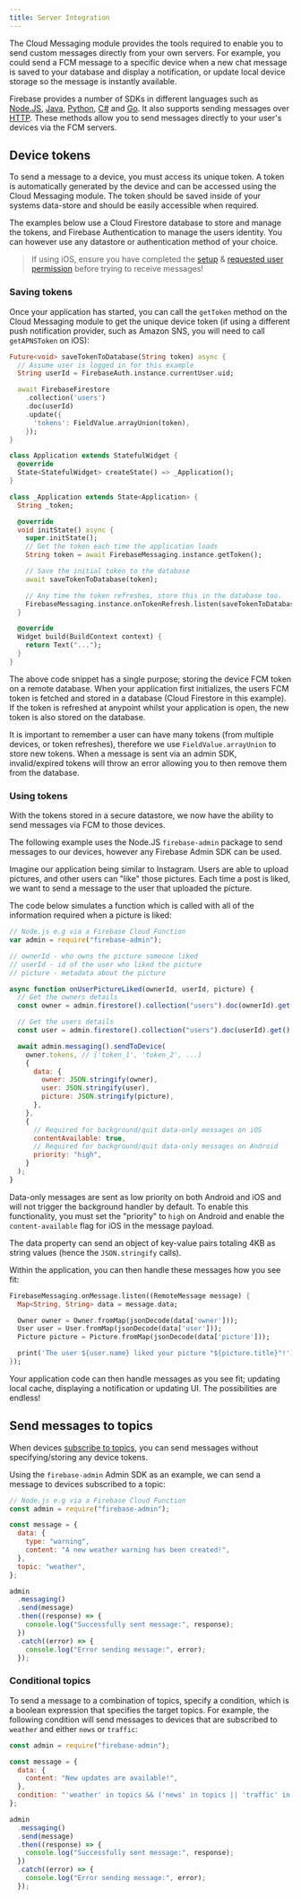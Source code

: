 ```yaml
---
title: Server Integration
---
```


The Cloud Messaging module provides the tools required to enable you to send custom messages directly from your own servers.
For example, you could send a FCM message to a specific device when a new chat message is saved to your database and display
a notification, or update local device storage so the message is instantly available.

Firebase provides a number of SDKs in different languages such as [Node.JS](https://www.npmjs.com/package/firebase-admin),
[Java](https://firebase.google.com/docs/reference/admin/java/reference/com/google/firebase/messaging/package-summary),
[Python](https://firebase.google.com/docs/reference/admin/python/firebase_admin.messaging),
[C#](https://firebase.google.com/docs/reference/admin/dotnet/namespace/firebase-admin/messaging) and
[Go](https://godoc.org/firebase.google.com/go/messaging). It also supports sending messages over
[HTTP](https://firebase.google.com/docs/reference/fcm/rest/v1/projects.messages). These methods allow you to send messages
directly to your user's devices via the FCM servers.

## Device tokens

To send a message to a device, you must access its unique token.
A token is automatically generated by the device and can be accessed using the Cloud Messaging module.
The token should be saved inside of your systems data-store and should be easily accessible when required.

The examples below use a Cloud Firestore database to store and manage the tokens, and Firebase Authentication to manage the users identity.
You can however use any datastore or authentication method of your choice.

> If using iOS, ensure you have completed the [setup](apple-integration.mdx) & [requested user permission](permissions.mdx) before trying to receive messages!

### Saving tokens

Once your application has started, you can call the `getToken` method on the Cloud Messaging module to get the unique
device token (if using a different push notification provider, such as Amazon SNS, you will need to call `getAPNSToken` on iOS):

```dart
Future<void> saveTokenToDatabase(String token) async {
  // Assume user is logged in for this example
  String userId = FirebaseAuth.instance.currentUser.uid;

  await FirebaseFirestore
    .collection('users')
    .doc(userId)
    .update({
      'tokens': FieldValue.arrayUnion(token),
    });
}

class Application extends StatefulWidget {
  @override
  State<StatefulWidget> createState() => _Application();
}

class _Application extends State<Application> {
  String _token;

  @override
  void initState() async {
    super.initState();
    // Get the token each time the application loads
    String token = await FirebaseMessaging.instance.getToken();

    // Save the initial token to the database
    await saveTokenToDatabase(token);

    // Any time the token refreshes, store this in the database too.
    FirebaseMessaging.instance.onTokenRefresh.listen(saveTokenToDatabase);
  }

  @override
  Widget build(BuildContext context) {
    return Text("...");
  }
}
```

The above code snippet has a single purpose; storing the device FCM token on a remote database. When your application first initializes, the
users FCM token is fetched and stored in a database (Cloud Firestore in this example). If the token is refreshed at anypoint whilst your application
is open, the new token is also stored on the database.

It is important to remember a user can have many tokens (from multiple devices, or token refreshes), therefore we use `FieldValue.arrayUnion` to store
new tokens. When a message is sent via an admin SDK, invalid/expired tokens will throw an error allowing you to then remove them from the database.

### Using tokens

With the tokens stored in a secure datastore, we now have the ability to send messages via FCM to those devices.

The following example uses the Node.JS `firebase-admin` package to send messages to our devices, however any Firebase Admin SDK can be used.

Imagine our application being similar to Instagram. Users are able to upload pictures, and other users can "like" those pictures.
Each time a post is liked, we want to send a message to the user that uploaded the picture.

The code below simulates a function which is called with all of the information required when a picture is liked:

```js
// Node.js e.g via a Firebase Cloud Function
var admin = require("firebase-admin");

// ownerId - who owns the picture someone liked
// userId - id of the user who liked the picture
// picture - metadata about the picture

async function onUserPictureLiked(ownerId, userId, picture) {
  // Get the owners details
  const owner = admin.firestore().collection("users").doc(ownerId).get();

  // Get the users details
  const user = admin.firestore().collection("users").doc(userId).get();

  await admin.messaging().sendToDevice(
    owner.tokens, // ['token_1', 'token_2', ...]
    {
      data: {
        owner: JSON.stringify(owner),
        user: JSON.stringify(user),
        picture: JSON.stringify(picture),
      },
    },
    {
      // Required for background/quit data-only messages on iOS
      contentAvailable: true,
      // Required for background/quit data-only messages on Android
      priority: "high",
    }
  );
}
```

Data-only messages are sent as low priority on both Android and iOS and will not trigger the background handler by default. To enable this
functionality, you must set the "priority" to `high` on Android and enable the `content-available` flag for iOS in the message payload.

The data property can send an object of key-value pairs totaling 4KB as string values (hence the `JSON.stringify` calls).

Within the application, you can then handle these messages how you see fit:

```dart
FirebaseMessaging.onMessage.listen((RemoteMessage message) {
  Map<String, String> data = message.data;

  Owner owner = Owner.fromMap(jsonDecode(data['owner']));
  User user = User.fromMap(jsonDecode(data['user']));
  Picture picture = Picture.fromMap(jsonDecode(data['picture']));

  print('The user ${user.name} liked your picture "${picture.title}"!');
});
```

Your application code can then handle messages as you see fit; updating local cache, displaying a notification or updating UI. The possibilities are endless!

## Send messages to topics

When devices [subscribe to topics](usage.mdx#subscribing-to-topics), you can send messages without specifying/storing any device tokens.

Using the `firebase-admin` Admin SDK as an example, we can send a message to devices subscribed to a topic:

```js
// Node.js e.g via a Firebase Cloud Function
const admin = require("firebase-admin");

const message = {
  data: {
    type: "warning",
    content: "A new weather warning has been created!",
  },
  topic: "weather",
};

admin
  .messaging()
  .send(message)
  .then((response) => {
    console.log("Successfully sent message:", response);
  })
  .catch((error) => {
    console.log("Error sending message:", error);
  });
```

### Conditional topics

To send a message to a combination of topics, specify a condition, which is a boolean expression that specifies the target topics.
For example, the following condition will send messages to devices that are subscribed to `weather` and either `news` or `traffic`:

```js
const admin = require("firebase-admin");

const message = {
  data: {
    content: "New updates are available!",
  },
  condition: "'weather' in topics && ('news' in topics || 'traffic' in topics)",
};

admin
  .messaging()
  .send(message)
  .then((response) => {
    console.log("Successfully sent message:", response);
  })
  .catch((error) => {
    console.log("Error sending message:", error);
  });
```
